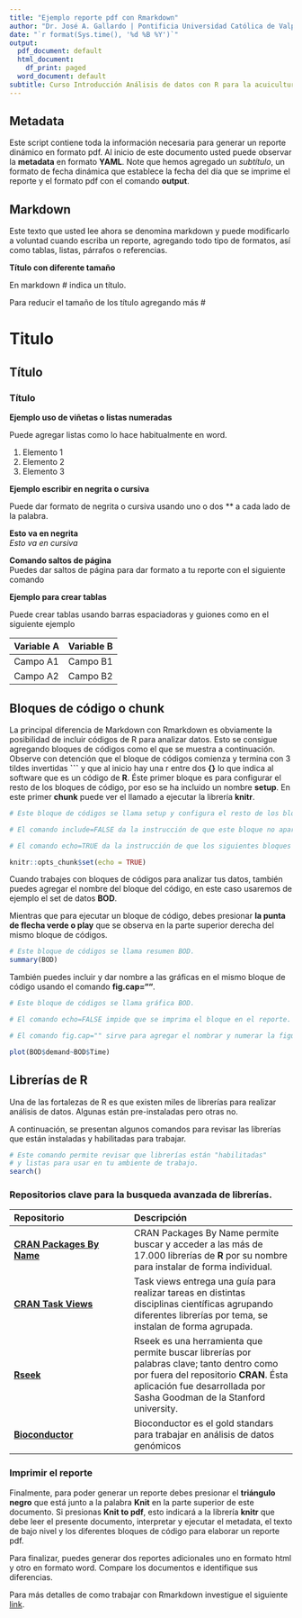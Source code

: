 ```yaml
---
title: "Ejemplo reporte pdf con Rmarkdown"
author: "Dr. José A. Gallardo | Pontificia Universidad Católica de Valparaíso | <jose.gallardo@pucv.cl>"
date: "`r format(Sys.time(), '%d %B %Y')`"
output:
  pdf_document: default
  html_document:
    df_print: paged
  word_document: default
subtitle: Curso Introducción Análisis de datos con R para la acuicultura
---
```


## Metadata

Este script contiene toda la información necesaria para generar un reporte dinámico en formato pdf. Al inicio de este documento usted puede observar la **metadata** en formato **YAML**. Note que hemos agregado un *subtítulo*, un formato de fecha dinámica que establece la fecha del día que se imprime el reporte y el formato pdf con el comando **output**.

## Markdown

Este texto que usted lee ahora se denomina markdown y puede modificarlo a voluntad cuando escriba un reporte, agregando todo tipo de formatos, así como tablas, listas, párrafos o referencias. 

**Título con diferente tamaño**

En markdown # indica un título.

Para reducir el tamaño de los título agregando más #

# Titulo
## Título
### Título

**Ejemplo uso de viñetas o listas numeradas**

Puede agregar listas como lo hace habitualmente en word.

1. Elemento 1
2. Elemento 2
3. Elemento 3

**Ejemplo escribir en negrita o cursiva**

Puede dar formato de negrita o cursiva usando uno o dos ** a cada lado de la palabra.

**Esto va en negrita**  
*Esto va en cursiva*  

**Comando saltos de página**  
Puedes dar saltos de página para dar formato a tu reporte con el siguiente comando

\newpage
    
**Ejemplo para crear tablas**

Puede crear tablas usando barras espaciadoras y guiones como en el siguiente ejemplo

Variable A | Variable B
-- | --
Campo A1 | Campo B1
Campo A2 | Campo B2

## Bloques de código o chunk

La principal diferencia de Markdown con Rmarkdown es obviamente la posibilidad de incluir códigos de R para analizar datos. Esto se consigue agregando bloques de códigos como el que se muestra a continuación. Observe con detención que el bloque de códigos comienza y termina con 3 tildes invertidas **```** y que al inicio hay una r entre dos **{}** lo que indica al software que es un código de **R**. Éste primer bloque es para configurar el resto de los bloques de código, por eso se ha incluido un nombre **setup**. En este primer **chunk** puede ver el llamado a ejecutar la librería **knitr**.

```r
# Este bloque de códigos se llama setup y configura el resto de los bloques.

# El comando include=FALSE da la instrucción de que este bloque no aparesca en el reporte.

# El comando echo=TRUE da la instrucción de que los siguientes bloques si aparescan en el reporte.

knitr::opts_chunk$set(echo = TRUE)
```

Cuando trabajes con bloques de códigos para analizar tus datos, también puedes agregar el nombre del bloque del código, en este caso usaremos de ejemplo el set de datos **BOD**. 

Mientras que para ejecutar un bloque de código, debes presionar **la punta de flecha verde o play** que se observa en la parte superior derecha del mismo bloque de códigos.

```r
# Este bloque de códigos se llama resumen BOD.
summary(BOD)
```

También puedes incluir y dar nombre a las gráficas en el mismo bloque de código usando el comando **fig.cap=""**.

```r

# Este bloque de códigos se llama gráfica BOD.

# El comando echo=FALSE impide que se imprima el bloque en el reporte.

# El comando fig.cap="" sirve para agregar el nombrar y numerar la figura.

plot(BOD$demand~BOD$Time)

```


\newpage
    
    
## Librerías de R

Una de las fortalezas de R es que existen miles de librerías para realizar análisis de datos. Algunas están pre-instaladas pero otras no.

A continuación, se presentan algunos comandos para revisar las librerías que están instaladas y habilitadas para trabajar.

```r
# Este comando permite revisar que librerías están "habilitadas"
# y listas para usar en tu ambiente de trabajo.
search()
```

### Repositorios clave para la busqueda avanzada de librerías.

|  Repositorio | Descripción       |
|:-------------|:------------------|
| **[CRAN Packages By Name](https://cran.r-project.org/web/packages/available_packages_by_name.html)**           | CRAN Packages By Name permite buscar y acceder a las más de 17.000 librerías de **R** por su nombre para instalar de forma individual. |
| **[CRAN Task Views](https://cran.r-project.org/web/views/)** | Task views entrega una guía para realizar tareas en distintas disciplinas científicas agrupando diferentes librerías por tema, se instalan de forma agrupada. |
| **[Rseek](https://rseek.org/)**           | Rseek es una herramienta que permite buscar librerías por palabras clave; tanto dentro como por fuera del repositorio **CRAN**. Ésta aplicación fue desarrollada por Sasha Goodman de la Stanford university. |
| **[Bioconductor](https://www.bioconductor.org/)**           | Bioconductor es el gold standars para trabajar en análisis de datos genómicos |

### Imprimir el reporte

Finalmente, para poder generar un reporte debes presionar el **triángulo negro** que está junto a la palabra **Knit** en la parte superior de este documento. Si presionas **Knit to pdf**, esto indicará a la librería **knitr** que debe leer el presente documento, interpretar y ejecutar el metadata, el texto de bajo nivel y los diferentes bloques de código para elaborar un reporte pdf.

Para finalizar, puedes generar dos reportes adicionales uno en formato html y otro en formato word. Compare los documentos e identifique sus diferencias.

Para más detalles de como trabajar con Rmarkdown investigue el siguiente [link](https://www.rstudio.com/wp-content/uploads/2015/03/rmarkdown-spanish.pdf).


